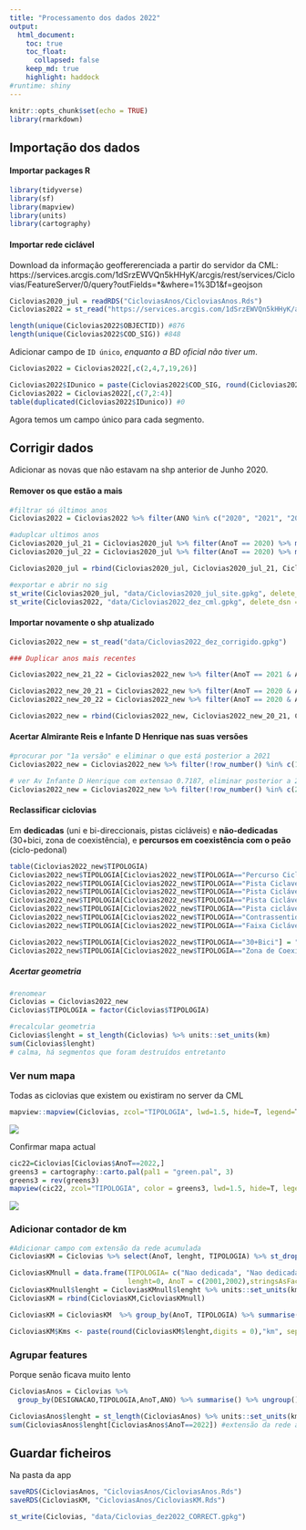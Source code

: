 ```yaml
---
title: "Processamento dos dados 2022"
output:
  html_document:
    toc: true
    toc_float:
      collapsed: false
    keep_md: true
    highlight: haddock
#runtime: shiny
---
```


```r
knitr::opts_chunk$set(echo = TRUE)
library(rmarkdown)
```

## Importação dos dados
#### Importar packages R
```r
library(tidyverse)
library(sf)
library(mapview)
library(units)
library(cartography)
```

#### Importar rede ciclável
Download da informação geoffererenciada a partir do servidor da CML: 
https://services.arcgis.com/1dSrzEWVQn5kHHyK/arcgis/rest/services/Ciclovias/FeatureServer/0/query?outFields=*&where=1%3D1&f=geojson
```r
Ciclovias2020_jul = readRDS("CicloviasAnos/CicloviasAnos.Rds")
Ciclovias2022 = st_read("https://services.arcgis.com/1dSrzEWVQn5kHHyK/arcgis/rest/services/Ciclovias/FeatureServer/0/query?outFields=*&where=1%3D1&f=geojson") 
```
```r
length(unique(Ciclovias2022$OBJECTID)) #876
length(unique(Ciclovias2022$COD_SIG)) #848
```


Adicionar campo de `ID único`, _enquanto a BD oficial não tiver um_.
```r
Ciclovias2022 = Ciclovias2022[,c(2,4,7,19,26)]

Ciclovias2022$IDunico = paste(Ciclovias2022$COD_SIG, round(Ciclovias2022$Shape__Length), sep = "_" )
Ciclovias2022 = Ciclovias2022[,c(7,2:4)]
table(duplicated(Ciclovias2022$IDunico)) #0
```
Agora temos um campo único para cada segmento.


## Corrigir dados
Adicionar as novas que não estavam na shp anterior de Junho 2020.

#### Remover os que estão a mais
```r
#filtrar só últimos anos
Ciclovias2022 = Ciclovias2022 %>% filter(ANO %in% c("2020", "2021", "2022"))

#aduplcar ultimos anos
Ciclovias2020_jul_21 = Ciclovias2020_jul %>% filter(AnoT == 2020) %>% mutate(AnoT = 2021)
Ciclovias2020_jul_22 = Ciclovias2020_jul %>% filter(AnoT == 2020) %>% mutate(AnoT = 2022)

Ciclovias2020_jul = rbind(Ciclovias2020_jul, Ciclovias2020_jul_21, Ciclovias2020_jul_22)

#exportar e abrir no sig
st_write(Ciclovias2020_jul, "data/Ciclovias2020_jul_site.gpkg", delete_dsn = TRUE)
st_write(Ciclovias2022, "data/Ciclovias2022_dez_cml.gpkg", delete_dsn = TRUE)
```
#### Importar novamente o shp atualizado
```r
Ciclovias2022_new = st_read("data/Ciclovias2022_dez_corrigido.gpkg")

### Duplicar anos mais recentes

Ciclovias2022_new_21_22 = Ciclovias2022_new %>% filter(AnoT == 2021 & ANO == 2021) %>% mutate(AnoT = 2022)

Ciclovias2022_new_20_21 = Ciclovias2022_new %>% filter(AnoT == 2020 & ANO == 2020) %>% mutate(AnoT = 2021)
Ciclovias2022_new_20_22 = Ciclovias2022_new %>% filter(AnoT == 2020 & ANO == 2020) %>% mutate(AnoT = 2022)

Ciclovias2022_new = rbind(Ciclovias2022_new, Ciclovias2022_new_20_21, Ciclovias2022_new_20_22, Ciclovias2022_new_21_22)

```

#### Acertar Almirante Reis e Infante D Henrique nas suas versões

```r
#procurar por "1a versão" e eliminar o que está posterior a 2021
Ciclovias2022_new = Ciclovias2022_new %>% filter(!row_number() %in% c(1696, 1776))

# ver Av Infante D Henrique com extensao 0.7187, eliminar posterior a 2020
Ciclovias2022_new = Ciclovias2022_new %>% filter(!row_number() %in% c(252, 1083, 1230))
```


#### Reclassificar ciclovias
Em __dedicadas__ (uni e bi-direccionais, pistas cicláveis) e __não-dedicadas__ (30+bici, zona de coexistência), e __percursos em coexistência com o peão__ (ciclo-pedonal)
```r
table(Ciclovias2022_new$TIPOLOGIA)
Ciclovias2022_new$TIPOLOGIA[Ciclovias2022_new$TIPOLOGIA=="Percurso Ciclopedonal"] = "Percurso Ciclo-pedonal"
Ciclovias2022_new$TIPOLOGIA[Ciclovias2022_new$TIPOLOGIA=="Pista Ciclavel Bidirecional"] = "Ciclovia dedicada"
Ciclovias2022_new$TIPOLOGIA[Ciclovias2022_new$TIPOLOGIA=="Pista Ciclável Bidirecional"] = "Ciclovia dedicada"
Ciclovias2022_new$TIPOLOGIA[Ciclovias2022_new$TIPOLOGIA=="Pista Ciclável Unidirecional"] = "Ciclovia dedicada"
Ciclovias2022_new$TIPOLOGIA[Ciclovias2022_new$TIPOLOGIA=="Pista ciclável (ciclovia)"] = "Ciclovia dedicada"
Ciclovias2022_new$TIPOLOGIA[Ciclovias2022_new$TIPOLOGIA=="Contrassentido"] = "Ciclovia dedicada"
Ciclovias2022_new$TIPOLOGIA[Ciclovias2022_new$TIPOLOGIA=="Faixa Ciclável"] = "Ciclovia dedicada"

Ciclovias2022_new$TIPOLOGIA[Ciclovias2022_new$TIPOLOGIA=="30+Bici"] = "Nao dedicada"
Ciclovias2022_new$TIPOLOGIA[Ciclovias2022_new$TIPOLOGIA=="Zona de Coexistência"] = "Nao dedicada"
```

##### Acertar geometria
```r
#renomear
Ciclovias = Ciclovias2022_new
Ciclovias$TIPOLOGIA = factor(Ciclovias$TIPOLOGIA)

#recalcular geometria
Ciclovias$lenght = st_length(Ciclovias) %>% units::set_units(km)
sum(Ciclovias$lenght)
# calma, há segmentos que foram destruídos entretanto
```

### Ver num mapa
Todas as ciclovias que existem ou existiram no server da CML
```r
mapview::mapview(Ciclovias, zcol="TIPOLOGIA", lwd=1.5, hide=T, legend=T)
```
![](figs/todas.png)


Confirmar mapa actual
```r
cic22=Ciclovias[Ciclovias$AnoT==2022,]
greens3 = cartography::carto.pal(pal1 = "green.pal", 3)
greens3 = rev(greens3)
mapview(cic22, zcol="TIPOLOGIA", color = greens3, lwd=1.5, hide=T, legend=T)
```
![](figs/tipologia20.png)

### Adicionar contador de km
```r
#Adicionar campo com extensão da rede acumulada
CicloviasKM = Ciclovias %>% select(AnoT, lenght, TIPOLOGIA) %>% st_drop_geometry()

CicloviasKMnull = data.frame(TIPOLOGIA= c("Nao dedicada", "Nao dedicada"),
                             lenght=0, AnoT = c(2001,2002),stringsAsFactors=FALSE)
CicloviasKMnull$lenght = CicloviasKMnull$lenght %>% units::set_units(km)
CicloviasKM = rbind(CicloviasKM,CicloviasKMnull)

CicloviasKM = CicloviasKM  %>% group_by(AnoT, TIPOLOGIA) %>% summarise(lenght = sum(lenght, na.rm=TRUE)) %>% ungroup()

CicloviasKM$Kms <- paste(round(CicloviasKM$lenght,digits = 0),"km", sep=" ")
```

### Agrupar features
Porque senão ficava muito lento
```r
CicloviasAnos = Ciclovias %>% 
  group_by(DESIGNACAO,TIPOLOGIA,AnoT,ANO) %>% summarise() %>% ungroup()

CicloviasAnos$lenght = st_length(CicloviasAnos) %>% units::set_units(km)
sum(CicloviasAnos$lenght[CicloviasAnos$AnoT==2022]) #extensão da rede actual
```

## Guardar ficheiros
Na pasta da app
```r
saveRDS(CicloviasAnos, "CicloviasAnos/CicloviasAnos.Rds")
saveRDS(CicloviasKM, "CicloviasAnos/CicloviasKM.Rds")
```

```r
st_write(Ciclovias, "data/Ciclovias_dez2022_CORRECT.gpkg")
```

